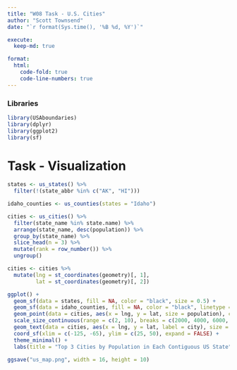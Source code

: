 ```yaml
---
title: "W08 Task - U.S. Cities"
author: "Scott Townsend"
date: "`r format(Sys.time(), '%B %d, %Y')`"

execute:
  keep-md: true

format:
  html:
    code-fold: true
    code-line-numbers: true
---
```


### Libraries

```r
library(USAboundaries)
library(dplyr)
library(ggplot2)
library(sf)
```

# Task - Visualization

```r
states <- us_states() %>%
  filter(!(state_abbr %in% c("AK", "HI")))

idaho_counties <- us_counties(states = "Idaho")

cities <- us_cities() %>%
  filter(state_name %in% state.name) %>%
  arrange(state_name, desc(population)) %>%
  group_by(state_name) %>%
  slice_head(n = 3) %>%
  mutate(rank = row_number()) %>%
  ungroup()

cities <- cities %>%
  mutate(lng = st_coordinates(geometry)[, 1],
         lat = st_coordinates(geometry)[, 2])

ggplot() +
  geom_sf(data = states, fill = NA, color = "black", size = 0.5) +
  geom_sf(data = idaho_counties, fill = NA, color = "black", linetype = "dotted", size = 0.3) +
  geom_point(data = cities, aes(x = lng, y = lat, size = population), color = "blue", alpha = 0.7) +
  scale_size_continuous(range = c(2, 10), breaks = c(2000, 4000, 6000, 8000), labels = c("2000", "4000", "6000", "8000"), name = "Population (1,000)") +
  geom_text(data = cities, aes(x = lng, y = lat, label = city), size = 3, color = "blue", nudge_y = 0.3) +
  coord_sf(xlim = c(-125, -65), ylim = c(25, 50), expand = FALSE) +
  theme_minimal() +
  labs(title = "Top 3 Cities by Population in Each Contiguous US State")

ggsave("us_map.png", width = 16, height = 10)
```
